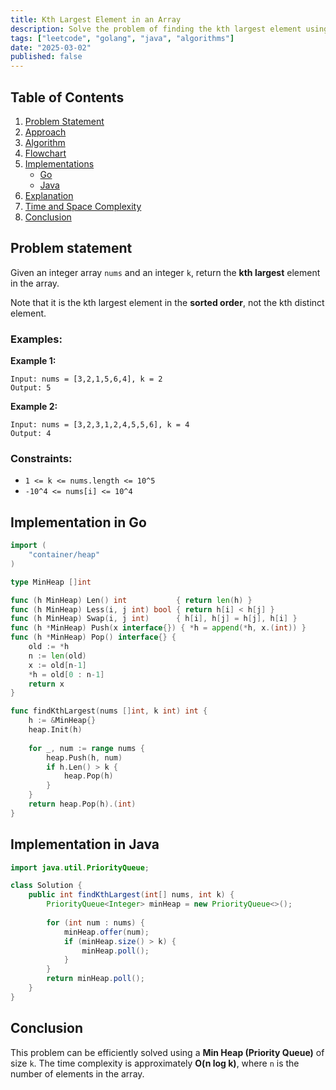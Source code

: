```yaml
---
title: Kth Largest Element in an Array
description: Solve the problem of finding the kth largest element using efficient algorithms. Includes Go and Java implementations.
tags: ["leetcode", "golang", "java", "algorithms"]
date: "2025-03-02"
published: false
---
```


## Table of Contents

1. [Problem Statement](#problem-statement)
2. [Approach](#approach)
3. [Algorithm](#algorithm)
4. [Flowchart](#flowchart)
5. [Implementations](#implementations)
   - [Go](#implementation-in-go)
   - [Java](#implementation-in-java)
6. [Explanation](#explanation)
7. [Time and Space Complexity](#time-and-space-complexity)
8. [Conclusion](#conclusion)

## Problem statement


Given an integer array `nums` and an integer `k`, return the **kth largest** element in the array.

Note that it is the kth largest element in the **sorted order**, not the kth distinct element.

### Examples:

**Example 1:**

```
Input: nums = [3,2,1,5,6,4], k = 2
Output: 5
```

**Example 2:**

```
Input: nums = [3,2,3,1,2,4,5,5,6], k = 4
Output: 4
```

### Constraints:

- `1 <= k <= nums.length <= 10^5`
- `-10^4 <= nums[i] <= 10^4`

## Implementation in Go

```go
import (
    "container/heap"
)

type MinHeap []int

func (h MinHeap) Len() int           { return len(h) }
func (h MinHeap) Less(i, j int) bool { return h[i] < h[j] }
func (h MinHeap) Swap(i, j int)      { h[i], h[j] = h[j], h[i] }
func (h *MinHeap) Push(x interface{}) { *h = append(*h, x.(int)) }
func (h *MinHeap) Pop() interface{} {
    old := *h
    n := len(old)
    x := old[n-1]
    *h = old[0 : n-1]
    return x
}

func findKthLargest(nums []int, k int) int {
    h := &MinHeap{}
    heap.Init(h)
    
    for _, num := range nums {
        heap.Push(h, num)
        if h.Len() > k {
            heap.Pop(h)
        }
    }
    return heap.Pop(h).(int)
}
```

## Implementation in Java

```java
import java.util.PriorityQueue;

class Solution {
    public int findKthLargest(int[] nums, int k) {
        PriorityQueue<Integer> minHeap = new PriorityQueue<>();
        
        for (int num : nums) {
            minHeap.offer(num);
            if (minHeap.size() > k) {
                minHeap.poll();
            }
        }
        return minHeap.poll();
    }
}
```

## Conclusion

This problem can be efficiently solved using a **Min Heap (Priority Queue)** of size `k`. The time complexity is approximately **O(n log k)**, where `n` is the number of elements in the array.

